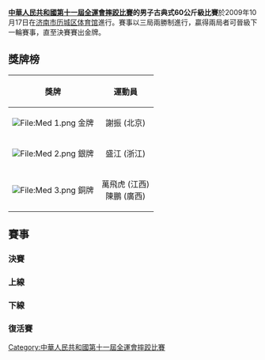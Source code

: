 '''[[中華人民共和國第十一屆全運會|中華人民共和國第十一屆全運會]][[中華人民共和國第十一屆全運會摔跤比賽|摔跤比賽]]的男子古典式60公斤級比賽'''於2009年10月17日在[[济南市历城区体育馆|济南市历城区体育馆]]進行。賽事以三局兩勝制進行，贏得兩局者可晉級下一輪賽事，直至決賽賽出金牌。

==獎牌榜==
{| class="wikitable"
|- bgcolor="#efefef"
!align="center"|'''獎牌'''
!align="center"|'''運動員'''
|-
| bgcolor="gold" | [[File:Med_1.png|File:Med 1.png]] 金牌
| 謝振 (北京)
|-
| bgcolor="silver" | [[File:Med_2.png|File:Med 2.png]] 銀牌
|盛江 (浙江)
|-
| bgcolor="cc9966" | [[File:Med_3.png|File:Med 3.png]] 銅牌
|萬飛虎 (江西)<br/> 陳鵬 (廣西)
|}
==賽事==
===決賽===
{{2TeamBracket-Tennis3NoSeeds
| RD1=決賽
| team-width=200
| RD1-team1='''謝振 (北京)'''
| RD1-score1-1='''2
| RD1-score1-2='''1
| RD1-score1-3= 
| RD1-team2=盛江 (浙江)
| RD1-score2-1=0
| RD1-score2-2=0
| RD1-score2-3= 
}}
===上線===
{{16TeamBracket-Compact-Wrestling
| RD1=32強
| RD2=16強
| RD3=8強
| RD4=4強

| team-width=185
| score-width=20

| RD1-team01=艾力努爾 (新疆)
| RD1-score01-1=2
| RD1-score01-2=0
| RD1-score01-3= 
| RD1-team02='''趙唯昱 (天津)'''
| RD1-score02-1='''3
| RD1-score02-2='''1
| RD1-score02-3= 

| RD1-team05=馬彬 (解放軍)
| RD1-score05-1=0
| RD1-score05-2=0
| RD1-score05-3= 
| RD1-team06='''吳磊''' (湖北)
| RD1-score06-1='''1
| RD1-score06-2='''1
| RD1-score06-3= 

| RD2-team01=趙唯昱 (天津)
| RD2-score01-1=0
| RD2-score01-2=0
| RD2-score01-3= 
| RD2-team02='''陳鵬 (廣西)'''
| RD2-score02-1='''1
| RD2-score02-2='''1
| RD2-score02-3= 

| RD2-team03='''謝振 (北京)'''
| RD2-score03-1='''7
| RD2-score03-2=1
| RD2-score03-3= 
| RD2-team04=趙敬順 (山西)
| RD2-score04-1=0
| RD2-score04-2=1
| RD2-score04-3= 

| RD2-team05='''吳磊 (湖北)'''
| RD2-score05-1='''6
| RD2-score05-2='''1
| RD2-score05-3= 
| RD2-team06=楊琳 (河北)
| RD2-score06-1=0
| RD2-score06-2=0
| RD2-score06-3= 

| RD2-team07= 張文才 (廣東) 
| RD2-score07-1=1
| RD2-score07-2='''2
| RD2-score07-3='''2
| RD2-team08=盧斌 (江西)
| RD2-score08-1=1
| RD2-score08-2='''2
| RD2-score08-3='''2

| RD3-team01=陳鵬 (廣西)
| RD3-score01-1=0
| RD3-score01-2=0
| RD3-score01-3= 
| RD3-team02='''謝振 (北京)''' 
| RD3-score02-1='''1
| RD3-score02-2='''4
| RD3-score02-3= 

| RD3-team03='''吳磊 (湖北)'''
| RD3-score03-1=0
| RD3-score03-2='''1
| RD3-score03-3='''1
| RD3-team04=盧斌 (江西) 
| RD3-score04-1=0
| RD3-score04-2=0
| RD3-score04-3= 

| RD4-team01='''謝振 (北京)'''
| RD4-score01-1=0
| RD4-score01-2='''1
| RD4-score01-3='''4
| RD4-team02=吳磊 (湖北)
| RD4-score02-1='''1
| RD4-score02-2=0
| RD4-score02-3=0
}}

===下線===
{{16TeamBracket-Compact-Wrestling
| RD1=32強
| RD2=16強
| RD3=8強
| RD4=4強

| team-width=185
| score-width=20

| RD1-team01='''萬飛虎 (江西)'''
| RD1-score01-1='''2
| RD1-score01-2='''1
| RD1-score01-3= 
| RD1-team02=蘇二薩 (安徽)
| RD1-score02-1=0
| RD1-score02-2=0
| RD1-score02-3= 

| RD2-team01=萬飛虎 (江西)
| RD2-score01-1=0
| RD2-score01-2=0
| RD2-score01-3= 
| RD2-team02='''盛江 (浙江)'''
| RD2-score02-1='''1
| RD2-score02-2='''1
| RD2-score02-3= 

| RD2-team03='''王鵬 (北京)'''
| RD2-score03-1=0
| RD2-score03-2='''1
| RD2-score03-3='''1
| RD2-team04=黃世確 (江西)
| RD2-score04-1='''1
| RD2-score04-2=0
| RD2-score04-3=0

| RD2-team05=李少華 (火車頭)
| RD2-score05-1=0
| RD2-score05-2=0
| RD2-score05-3= 
| RD2-team06='''王玉龍 (江西)'''
| RD2-score06-1='''1
| RD2-score06-2='''6
| RD2-score06-3= 

| RD2-team07= 肖軍川 (山東) 
| RD2-score07-1=0
| RD2-score07-2=0
| RD2-score07-3= 
| RD2-team08=蘇腦爾 (上海)
| RD2-score08-1='''1
| RD2-score08-2='''1
| RD2-score08-3= 

| RD3-team01='''盛江 (浙江)'''
| RD3-score01-1='''2
| RD3-score01-2=0
| RD3-score01-3='''1
| RD3-team02=黃世確 (廣西)
| RD3-score02-1=0
| RD3-score02-2='''2
| RD3-score02-3=0

| RD3-team03='''王玉龍 (山西)'''
| RD3-score03-1='''6
| RD3-score03-2=0
| RD3-score03-3='''3
| RD3-team04=蘇腦爾 (上海)  
| RD3-score04-1=0
| RD3-score04-2='''1
| RD3-score04-3=0

| RD4-team01='''盛江 (浙江)
| RD4-score01-1='''2
| RD4-score01-2='''3
| RD4-score01-3= 
| RD4-team02=王玉龍 (山西) 
| RD4-score02-1=0
| RD4-score02-2=0
| RD4-score02-3= 
}}

===復活賽===
{{8TeamBracket-Compact-NoSeeds-Byes
| RD1=首圈
| RD2=次圈
| RD3=銅牌賽

| team-width=185
| score-width=30

| RD2-team01=趙敬順 (山西)
| RD2-score01=0 1
| RD2-team02='''陳鵬 (廣西)''''
| RD2-score02='''1''' '''2'''

| RD3-team01='''陳鵬 (廣西)'''
| RD3-score01=0 '''2''' '''3'''
| RD3-team02=吳磊 (湖北)
| RD3-score02=1 0 0


}}

{{8TeamBracket-Compact-NoSeeds-Byes
| RD1=首圈
| RD2=次圈
| RD3=銅牌賽

| team-width=185
| score-width=30



| RD2-team01='''萬飛虎 (江西)'''
| RD2-score01=0 '''1''' '''1'''
| RD2-team02=王鵬 (北京)
| RD2-score02=1 0 0


| RD3-team01='''萬飛虎 (江西)'''
| RD3-score01=2 '''5''' '''4'''
| RD3-team02=王玉龍 (山西)
| RD3-score02='''2''' 1 0
}}
[[Category:中華人民共和國第十一屆全運會摔跤比賽|Category:中華人民共和國第十一屆全運會摔跤比賽]]